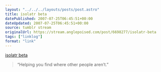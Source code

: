 ```yaml
---
layout: "../../../layouts/posts/post.astro"
title: isolatr beta
datePublished: 2007-07-25T06:45:51+00:00
dateUpdated: 2007-07-25T06:45:51+00:00
source: tumblr stream
originalUrl: https://stream.anglepoised.com/post/6698277/isolatr-beta
tags: ["linklog"]
format: "link"
---
```


[isolatr beta][1]

> &ldquo;Helping you find where other people aren&rsquo;t.&rdquo;

[1]: http://isolatr.com/
